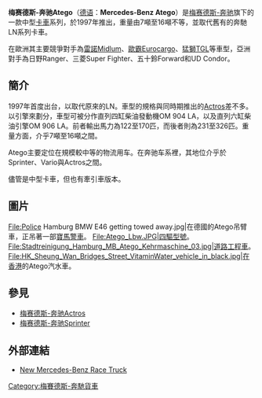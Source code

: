 {{noteTA
|T=zh-cn:梅赛德斯-奔驰Atego;zh-tw:梅賽德斯-賓士Atego;zh-hk:梅賽德斯-平治Atego;zh-sg:马赛地-宾士Atego;
|G1=Motor
|1=zh-cn:梅赛德斯-奔驰;zh-tw:梅賽德斯-賓士;zh-hk:梅賽德斯-平治;zh-sg:马赛地-宾士;
|2=zh-hans:斯宾特;zh-hant:Sprinter
}}
{{Infobox Automobile
| name           = 梅赛德斯-奔驰Atego<br>Mercedes-Benz Atego
| image          = [[File:Eddie_Stobart_T24ESL_(F1501_Mozelle_Elizabeth)_(9090732231).jpg|250px]]
| caption        = 
| manufacturer   = [[梅赛德斯-奔驰|梅赛德斯-奔驰]] (1997–) 
| parent_company = [[戴姆勒|戴姆勒]]
| aka            = 
| production     = 1997–
| assembly       = {{TUR}}[[阿克薩賴|阿克薩賴]]<br />{{DEU}}[[萊茵河畔韋爾特|萊茵河畔韋爾特]]<br>{{BRA}}[[聖貝爾納多-杜坎普|聖貝爾納多-杜坎普]]<br>
| predecessor    = 
| class          = 中型商用車
| body_style     = [[卡車|卡車]]
| layout         = 
| platform       = 
| sp             = uk
}}
'''梅赛德斯-奔驰Atego'''（[[德语|德语]]：'''Mercedes-Benz Atego'''）是[[梅赛德斯-奔驰|梅赛德斯-奔驰]]旗下的一款中型[[卡車|卡車]]系列，於1997年推出，重量由7噸至16噸不等，並取代舊有的奔馳LN系列卡車。

在歐洲其主要競爭對手為[[雷諾Midlum|雷諾Midlum]]、[[歐霸Eurocargo|歐霸Eurocargo]]、[[猛獅TGL|猛獅TGL]]等車型，亞洲對手為日野Ranger、三菱Super Fighter、五十鈴Forward和UD Condor。

== 簡介 ==
1997年首度出台，以取代原來的LN。車型的規格與同時期推出的[[梅赛德斯-奔驰Actros|Actros]]差不多。以引擎來劃分，車型可被分作直列四缸柴油發動機OM 904 LA，以及直列六缸柴油引擎OM 906 LA。前者輸出馬力為122至170匹，而後者則為231至326匹。重量方面，介乎7噸至16噸之間。

Atego主要定位在規模較中等的物流用车。在奔驰车系裡，其地位介乎於Sprinter、Vario與Actros之間。

儘管是中型卡車，但也有牽引車版本。

== 圖片 ==
<gallery>
File:Police Hamburg BMW E46 getting towed away.jpg|在德國的Atego吊臂車，正吊著一部[[寶馬|寶馬]][[警車|警車]]。
File:Atego_Lbw.JPG|四驅型號。
File:Stadtreinigung_Hamburg_MB_Atego_Kehrmaschine_03.jpg|道路工程車。
File:HK_Sheung_Wan_Bridges_Street_VitaminWater_vehicle_in_black.jpg|在[[香港|香港]]的Atego汽水車。
</gallery>

== 參見 ==
*[[梅赛德斯-奔驰Actros|梅赛德斯-奔驰Actros]]
*[[梅赛德斯-奔驰Sprinter|梅赛德斯-奔驰Sprinter]]

== 外部連結 ==
{{Commonscat|Mercedes-Benz Atego}}
* [https://www.webcitation.org/query?url=http://www.geocities.com/MotorCity/Speedway/5350/racetruck.htm&date=2009-10-25+09:17:25 New Mercedes-Benz Race Truck]

[[Category:梅賽德斯-奔馳貨車|Category:梅賽德斯-奔馳貨車]]